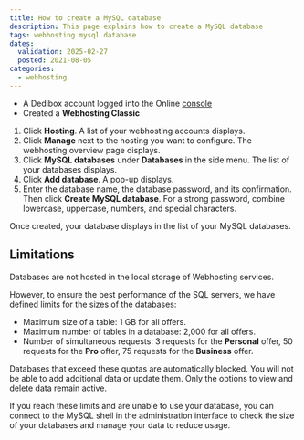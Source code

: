 ```yaml
---
title: How to create a MySQL database
description: This page explains how to create a MySQL database
tags: webhosting mysql database
dates:
  validation: 2025-02-27
  posted: 2021-08-05
categories:
  - webhosting
---
```



<WebhostingOnline />

<Requirements />

- A Dedibox account logged into the Online [console](https://console.online.net)
- Created a **Webhosting Classic**

1. Click **Hosting**. A list of your webhosting accounts displays.
2. Click **Manage** next to the hosting you want to configure. The webhosting overview page displays.
3. Click **MySQL databases** under **Databases** in the side menu. The list of your databases displays.
4. Click **Add database**. A pop-up displays.
5. Enter the database name, the database password, and its confirmation. Then click **Create MySQL database**.
    <Message type="tip">
      For a strong password, combine lowercase, uppercase, numbers, and special characters.
    </Message>

Once created, your database displays in the list of your MySQL databases.

## Limitations

Databases are not hosted in the local storage of Webhosting services.

However, to ensure the best performance of the SQL servers, we have defined limits for the sizes of the databases:

  - Maximum size of a table: 1 GB for all offers.
  - Maximum number of tables in a database: 2,000 for all offers.
  - Number of simultaneous requests: 3 requests for the **Personal** offer, 50 requests for the **Pro** offer, 75 requests for the **Business** offer.

<Message type="important">
  Databases that exceed these quotas are automatically blocked. You will not be able to add additional data or update them. Only the options to view and delete data remain active.
</Message>

If you reach these limits and are unable to use your database, you can connect to the MySQL shell in the administration interface to check the size of your databases and manage your data to reduce usage.


